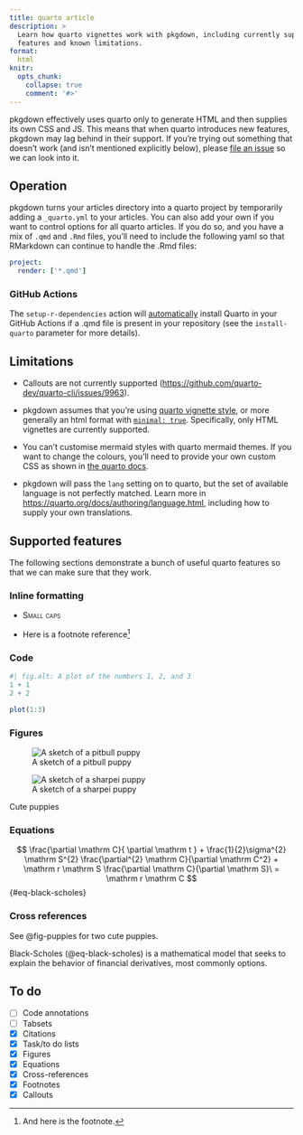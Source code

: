 ```yaml
---
title: quarto article
description: > 
  Learn how quarto vignettes work with pkgdown, including currently supported
  features and known limitations.
format:
  html
knitr:
  opts_chunk: 
    collapse: true
    comment: '#>'
---
```


pkgdown effectively uses quarto only to generate HTML and then supplies its own CSS and JS. This means that when quarto introduces new features, pkgdown may lag behind in their support. If you're trying out something that doesn't work (and isn't mentioned explicitly below), please [file an issue](https://github.com/r-lib/pkgdown/issues) so we can look into it.

## Operation

pkgdown turns your articles directory into a quarto project by temporarily adding a `_quarto.yml` to your articles. You can also add your own if you want to control options for all quarto articles. If you do so, and you have a mix of `.qmd` and `.Rmd` files, you'll need to include the following yaml so that RMarkdown can continue to handle the .Rmd files:

```yaml
project:
  render: ['*.qmd']
```

### GitHub Actions

The `setup-r-dependencies` action will [automatically](https://github.com/r-lib/actions/tree/v2-branch/setup-r-dependencies#usage) install Quarto in your GitHub Actions if a .qmd file is present in your repository (see the `install-quarto` parameter for more details). 


## Limitations

* Callouts are not currently supported (<https://github.com/quarto-dev/quarto-cli/issues/9963>).

* pkgdown assumes that you're using [quarto vignette style](https://quarto-dev.github.io/quarto-r/articles/hello.html), or more generally an html format with [`minimal: true`](https://quarto.org/docs/output-formats/html-basics.html#minimal-html). Specifically, only HTML vignettes are currently supported.

* You can't customise mermaid styles with quarto mermaid themes. If you want to change the colours, you'll need to provide your own custom CSS as shown in [the quarto docs](https://quarto.org/docs/authoring/diagrams.html#customizing-mermaid).

* pkgdown will pass the `lang` setting on to quarto, but the set of available language is not perfectly matched. Learn more in <https://quarto.org/docs/authoring/language.html>, including how to supply your own translations.

## Supported features

The following sections demonstrate a bunch of useful quarto features so that we can make sure that they work. 

### Inline formatting

* [Small caps]{.smallcaps}

* Here is a footnote reference[^1]

[^1]: And here is the footnote.

### Code

```r
#| fig.alt: A plot of the numbers 1, 2, and 3
1 + 1
2 + 2

plot(1:3)
```

### Figures

::: {#fig-puppies layout-ncol=2}
![A sketch of a pitbull puppy](pitbull.jpg){#fig-pitbull}

![A sketch of a sharpei puppy](shar-pei.jpg){#fig-shar-pei}

Cute puppies
:::

### Equations
$$
\frac{\partial \mathrm C}{ \partial \mathrm t } + \frac{1}{2}\sigma^{2} \mathrm S^{2}
\frac{\partial^{2} \mathrm C}{\partial \mathrm C^2}
  + \mathrm r \mathrm S \frac{\partial \mathrm C}{\partial \mathrm S}\ =
  \mathrm r \mathrm C 
$$ {#eq-black-scholes}


### Cross references

See @fig-puppies for two cute puppies.

Black-Scholes (@eq-black-scholes) is a mathematical model that seeks to explain the behavior of financial derivatives, most commonly options.

## To do

* [ ] Code annotations
* [ ] Tabsets
* [x] Citations
* [x] Task/to do lists
* [x] Figures
* [x] Equations
* [x] Cross-references
* [x] Footnotes
* [x] Callouts
